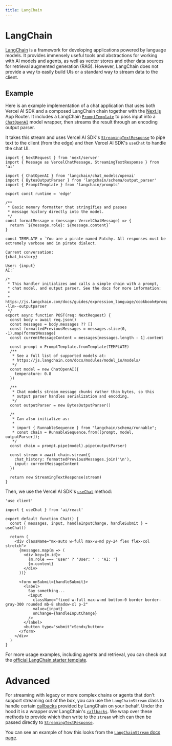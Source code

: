 ```yaml
---
title: LangChain
---
```


# LangChain

[LangChain](https://js.langchain.com/docs/) is a framework for developing applications powered by language models.
It provides immensely useful tools and abstractions for working with AI models and agents,
as well as vector stores and other data sources for retrieval augmented generation (RAG).
However, LangChain does not provide a way to easily build UIs or a standard way to stream data to the client.

## Example

Here is an example implementation of a chat application that uses both Vercel AI SDK and a composed LangChain chain together with the
[Next.js](https://nextjs.org/docs) App Router. It includes a LangChain [`PromptTemplate`](https://js.langchain.com/docs/modules/model_io/prompts/prompt_templates/)
to pass input into a [`ChatOpenAI`](https://js.langchain.com/docs/modules/model_io/models/chat/integrations/openai) model wrapper,
then streams the result through an encoding output parser.

It takes this stream and uses Vercel AI SDK's [`StreamingTextResponse`](/docs/api-reference/streaming-text-response)
to pipe text to the client (from the edge) and then Vercel AI SDK's `useChat` to handle the chat UI.

```tsx filename="app/api/chat/route.ts"
import { NextRequest } from 'next/server'
import { Message as VercelChatMessage, StreamingTextResponse } from 'ai'

import { ChatOpenAI } from 'langchain/chat_models/openai'
import { BytesOutputParser } from 'langchain/schema/output_parser'
import { PromptTemplate } from 'langchain/prompts'

export const runtime = 'edge'

/**
 * Basic memory formatter that stringifies and passes
 * message history directly into the model.
 */
const formatMessage = (message: VercelChatMessage) => {
  return `${message.role}: ${message.content}`
}

const TEMPLATE = `You are a pirate named Patchy. All responses must be extremely verbose and in pirate dialect.

Current conversation:
{chat_history}

User: {input}
AI:`

/*
 * This handler initializes and calls a simple chain with a prompt,
 * chat model, and output parser. See the docs for more information:
 *
 * https://js.langchain.com/docs/guides/expression_language/cookbook#prompttemplate--llm--outputparser
 */
export async function POST(req: NextRequest) {
  const body = await req.json()
  const messages = body.messages ?? []
  const formattedPreviousMessages = messages.slice(0, -1).map(formatMessage)
  const currentMessageContent = messages[messages.length - 1].content

  const prompt = PromptTemplate.fromTemplate(TEMPLATE)
  /**
   * See a full list of supported models at:
   * https://js.langchain.com/docs/modules/model_io/models/
   */
  const model = new ChatOpenAI({
    temperature: 0.8
  })

  /**
   * Chat models stream message chunks rather than bytes, so this
   * output parser handles serialization and encoding.
   */
  const outputParser = new BytesOutputParser()

  /*
   * Can also initialize as:
   *
   * import { RunnableSequence } from "langchain/schema/runnable";
   * const chain = RunnableSequence.from([prompt, model, outputParser]);
   */
  const chain = prompt.pipe(model).pipe(outputParser)

  const stream = await chain.stream({
    chat_history: formattedPreviousMessages.join('\n'),
    input: currentMessageContent
  })

  return new StreamingTextResponse(stream)
}
```

Then, we use the Vercel AI SDK's [`useChat`](/docs/api-reference/use-chat) method:

```tsx filename="app/page.tsx"
'use client'

import { useChat } from 'ai/react'

export default function Chat() {
  const { messages, input, handleInputChange, handleSubmit } = useChat()

  return (
    <div className="mx-auto w-full max-w-md py-24 flex flex-col stretch">
      {messages.map(m => (
        <div key={m.id}>
          {m.role === 'user' ? 'User: ' : 'AI: '}
          {m.content}
        </div>
      ))}

      <form onSubmit={handleSubmit}>
        <label>
          Say something...
          <input
            className="fixed w-full max-w-md bottom-0 border border-gray-300 rounded mb-8 shadow-xl p-2"
            value={input}
            onChange={handleInputChange}
          />
        </label>
        <button type="submit">Send</button>
      </form>
    </div>
  )
}
```

For more usage examples, including agents and retrieval, you can check out the [official LangChain starter template](https://github.com/langchain-ai/langchain-nextjs-template).

# Advanced

For streaming with legacy or more complex chains or agents that don't support streaming out of the box, you can use the `LangChainStream` class to handle certain
[callbacks](https://js.langchain.com/docs/api/callbacks/) provided by LangChain on your behalf.
Under the hood it is a wrapper over LangChain's [`callbacks`](https://js.langchain.com/docs/production/callbacks/).
We wrap over these methods to provide which then write to the `stream` which can then be passed directly to [`StreamingTextResponse`](/docs/api-reference/streaming-text-response).

You can see an example of how this looks from the [`LangChainStream` docs page](/docs/api-reference/langchain-stream).
